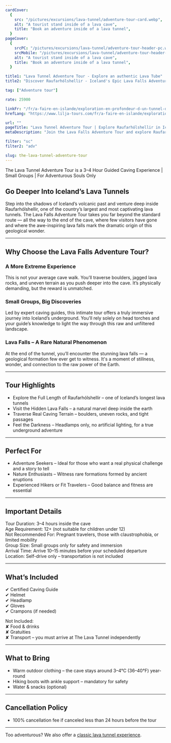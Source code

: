 ```yaml
---
cardCover:
  {
    src: "/pictures/excursions/lava-tunnel/adventure-tour-card.webp",
    alt: "A tourist stand inside of a lava cave",
    title: "Book an adventure inside of a lava tunnel",
  }
pageCover:
  {
    srcPC: "/pictures/excursions/lava-tunnel/adventure-tour-header-pc.webp",
    srcMobile: "/pictures/excursions/lava-tunnel/adventure-tour-header-mobile.webp",
    alt: "A tourist stand inside of a lava cave",
    title: "Book an adventure inside of a lava tunnel",
  }

title1: "Lava Tunnel Adventure Tour - Explore an authentic Lava Tube"
title2: "Discover Raufarhólshellir - Iceland's Epic Lava Falls Adventure"

tag: ["Adventure tour"]

rate: 25900

linkFr: "/fr/a-faire-en-islande/exploration-en-profondeur-d-un-tunnel-de-lave"
hrefLang: "https://www.lilja-tours.com/fr/a-faire-en-islande/exploration-en-profondeur-d-un-tunnel-de-lave"

url: ""
pageTitle: "Lava Tunnel Adventure Tour | Explore Raufarhólshellir in Iceland"
metaDescription: "Join the Lava Falls Adventure Tour and explore Raufarhólshellir, one of Iceland’s longest lava tunnels. Traverse rugged terrain, see rare lava falls, and experience true underground exploration. Book now!"

filter: "sc"
filter2: "adv"

slug: the-lava-tunnel-adventure-tour
---
```


The Lava Tunnel Adventure Tour is a 3–4 Hour Guided Caving Experience | Small Groups | For Adventurous Souls Only

## Go Deeper Into Iceland’s Lava Tunnels

Step into the shadows of Iceland’s volcanic past and venture deep inside Raufarhólshellir, one of the country’s largest and most captivating lava tunnels. The Lava Falls Adventure Tour takes you far beyond the standard route — all the way to the end of the cave, where few visitors have gone and where the awe-inspiring lava falls mark the dramatic origin of this geological wonder.

---

## Why Choose the Lava Falls Adventure Tour?

### A More Extreme Experience

This is not your average cave walk. You’ll traverse boulders, jagged lava rocks, and uneven terrain as you push deeper into the cave. It’s physically demanding, but the reward is unmatched.

### Small Groups, Big Discoveries

Led by expert caving guides, this intimate tour offers a truly immersive journey into Iceland’s underground. You’ll rely solely on head torches and your guide’s knowledge to light the way through this raw and unfiltered landscape.

### Lava Falls – A Rare Natural Phenomenon

At the end of the tunnel, you’ll encounter the stunning lava falls — a geological formation few ever get to witness. It's a moment of stillness, wonder, and connection to the raw power of the Earth.

---

## Tour Highlights

- Explore the Full Length of Raufarhólshellir – one of Iceland’s longest lava tunnels
- Visit the Hidden Lava Falls – a natural marvel deep inside the earth
- Traverse Real Caving Terrain – boulders, uneven rocks, and tight passages
- Feel the Darkness – Headlamps only, no artificial lighting, for a true underground adventure

---

## Perfect For

- Adventure Seekers – Ideal for those who want a real physical challenge and a story to tell
- Nature Enthusiasts – Witness rare formations formed by ancient eruptions
- Experienced Hikers or Fit Travelers – Good balance and fitness are essential

---

## Important Details

Tour Duration: 3–4 hours inside the cave  
Age Requirement: 12+ (not suitable for children under 12)  
Not Recommended For: Pregnant travelers, those with claustrophobia, or limited mobility  
Group Size: Small groups only for safety and immersion  
Arrival Time: Arrive 10–15 minutes before your scheduled departure  
Location: Self-drive only – transportation is not included

---

## What’s Included

✔ Certified Caving Guide  
✔ Helmet  
✔ Headlamp  
✔ Gloves  
✔ Crampons (if needed)

Not Included:  
✘ Food & drinks  
✘ Gratuities  
✘ Transport – you must arrive at The Lava Tunnel independently

---

## What to Bring

- Warm outdoor clothing – the cave stays around 3–4°C (36–40°F) year-round
- Hiking boots with ankle support – mandatory for safety
- Water & snacks (optional)

---

## Cancellation Policy

- 100% cancellation fee if canceled less than 24 hours before the tour

---

<script
  type="text/javascript"
  src="https://widgets.bokun.io/assets/javascripts/apps/build/BokunWidgetsLoader.js?bookingChannelUUID=97236c68-b945-4a96-8587-660bdc4c45fd"
  async
></script>

<div
  class="bokunWidget"
  data-src="https://widgets.bokun.io/online-sales/97236c68-b945-4a96-8587-660bdc4c45fd/experience-calendar/10987"
></div>

Too adventurous? We also offer a <a href="/things-to-do-iceland/the-lava-tunnel-iceland-tour/" title="The Lava Tunnel">classic lava tunnel experience</a>.

